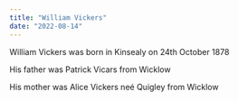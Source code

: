 ```yaml
---
title: "William Vickers"
date: "2022-08-14"
---
```


William Vickers was born in Kinsealy on 24th October 1878

His father was Patrick Vicars from Wicklow

His mother was Alice Vickers neé Quigley from Wicklow